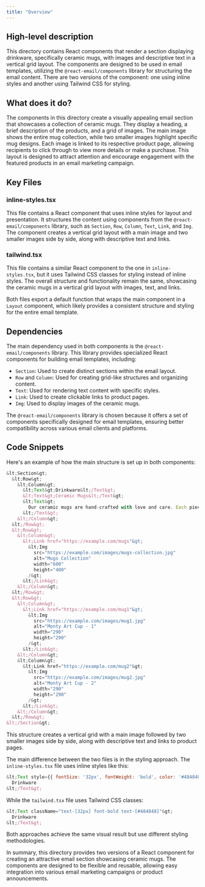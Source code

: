 ```yaml
---
title: "Overview"
---
```


## High-level description
This directory contains React components that render a section displaying drinkware, specifically ceramic mugs, with images and descriptive text in a vertical grid layout. The components are designed to be used in email templates, utilizing the `@react-email/components` library for structuring the email content. There are two versions of the component: one using inline styles and another using Tailwind CSS for styling.

## What does it do?
The components in this directory create a visually appealing email section that showcases a collection of ceramic mugs. They display a heading, a brief description of the products, and a grid of images. The main image shows the entire mug collection, while two smaller images highlight specific mug designs. Each image is linked to its respective product page, allowing recipients to click through to view more details or make a purchase. This layout is designed to attract attention and encourage engagement with the featured products in an email marketing campaign.

## Key Files

### inline-styles.tsx
This file contains a React component that uses inline styles for layout and presentation. It structures the content using components from the `@react-email/components` library, such as `Section`, `Row`, `Column`, `Text`, `Link`, and `Img`. The component creates a vertical grid layout with a main image and two smaller images side by side, along with descriptive text and links.

### tailwind.tsx
This file contains a similar React component to the one in `inline-styles.tsx`, but it uses Tailwind CSS classes for styling instead of inline styles. The overall structure and functionality remain the same, showcasing the ceramic mugs in a vertical grid layout with images, text, and links.

Both files export a default function that wraps the main component in a `Layout` component, which likely provides a consistent structure and styling for the entire email template.

## Dependencies
The main dependency used in both components is the `@react-email/components` library. This library provides specialized React components for building email templates, including:

- `Section`: Used to create distinct sections within the email layout.
- `Row` and `Column`: Used for creating grid-like structures and organizing content.
- `Text`: Used for rendering text content with specific styles.
- `Link`: Used to create clickable links to product pages.
- `Img`: Used to display images of the ceramic mugs.

The `@react-email/components` library is chosen because it offers a set of components specifically designed for email templates, ensuring better compatibility across various email clients and platforms.

## Code Snippets

Here's an example of how the main structure is set up in both components:

```jsx
&lt;Section&gt;
  &lt;Row&gt;
    &lt;Column&gt;
      &lt;Text&gt;Drinkware&lt;/Text&gt;
      &lt;Text&gt;Ceramic Mugs&lt;/Text&gt;
      &lt;Text&gt;
        Our ceramic mugs are hand-crafted with love and care. Each piece is unique and tells a story.
      &lt;/Text&gt;
    &lt;/Column&gt;
  &lt;/Row&gt;
  &lt;Row&gt;
    &lt;Column&gt;
      &lt;Link href="https://example.com/mugs"&gt;
        &lt;Img
          src="https://example.com/images/mugs-collection.jpg"
          alt="Mugs Collection"
          width="600"
          height="400"
        /&gt;
      &lt;/Link&gt;
    &lt;/Column&gt;
  &lt;/Row&gt;
  &lt;Row&gt;
    &lt;Column&gt;
      &lt;Link href="https://example.com/mug1"&gt;
        &lt;Img
          src="https://example.com/images/mug1.jpg"
          alt="Monty Art Cup - 1"
          width="290"
          height="290"
        /&gt;
      &lt;/Link&gt;
    &lt;/Column&gt;
    &lt;Column&gt;
      &lt;Link href="https://example.com/mug2"&gt;
        &lt;Img
          src="https://example.com/images/mug2.jpg"
          alt="Monty Art Cup - 2"
          width="290"
          height="290"
        /&gt;
      &lt;/Link&gt;
    &lt;/Column&gt;
  &lt;/Row&gt;
&lt;/Section&gt;
```

This structure creates a vertical grid with a main image followed by two smaller images side by side, along with descriptive text and links to product pages.

The main difference between the two files is in the styling approach. The `inline-styles.tsx` file uses inline styles like this:

```jsx
&lt;Text style={{ fontSize: '32px', fontWeight: 'bold', color: '#484848' }}&gt;
  Drinkware
&lt;/Text&gt;
```

While the `tailwind.tsx` file uses Tailwind CSS classes:

```jsx
&lt;Text className="text-[32px] font-bold text-[#484848]"&gt;
  Drinkware
&lt;/Text&gt;
```

Both approaches achieve the same visual result but use different styling methodologies.

In summary, this directory provides two versions of a React component for creating an attractive email section showcasing ceramic mugs. The components are designed to be flexible and reusable, allowing easy integration into various email marketing campaigns or product announcements.